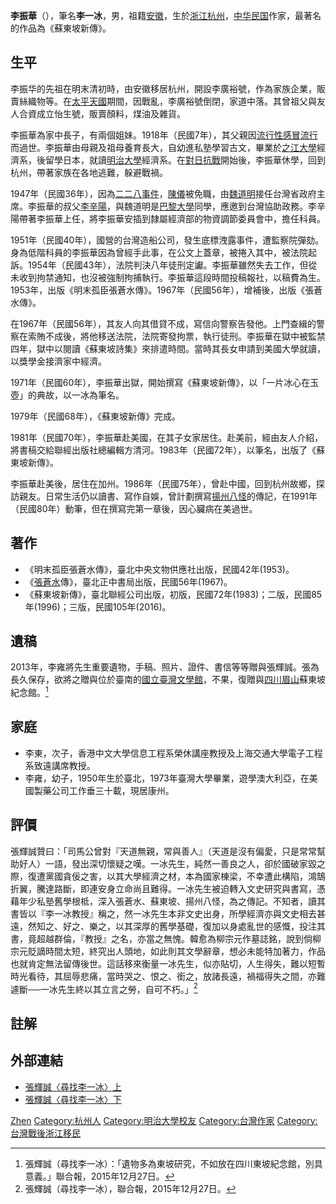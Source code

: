 {{Otheruses|李振华}}

'''李振華'''（{{bd|1912年||1991年||}}），筆名'''李一冰'''，男，祖籍[[安徽|安徽]]，生於[[浙江|浙江]][[杭州|杭州]]，[[中华民国|中华民国]]作家，最著名的作品為《蘇東坡新傳》。

== 生平 ==
李振华的先祖在明末清初時，由安徽移居杭州，開設李廣裕號，作為家族企業，販賣絲織物等。在[[太平天國|太平天國]]期間，因戰亂，李廣裕號倒閉，家道中落。其曾祖父與友人合資成立怡生號，販賣顏料，煤油及雜貨。

李振華為家中長子，有兩個姐妹。1918年（民國7年），其父親因[[1918年流感大流行|流行性感冒流行]]而過世。李振華由母親及祖母養育長大，自幼進私塾學習古文，畢業於[[之江大學|之江大學]]經濟系，後留學日本，就讀[[明治大學|明治大學]]經濟系。在[[對日抗戰|對日抗戰]]開始後，李振華休學，回到杭州，帶著家族在各地逃難，躲避戰禍。

1947年（民國36年），因為[[二二八事件|二二八事件]]，[[陳儀|陳儀]]被免職，由[[魏道明|魏道明]]接任台灣省政府主席。李振華的叔父[[李辛陽|李辛陽]]，與魏道明是[[巴黎大學|巴黎大學]]同學，應邀到台灣協助政務。李辛陽帶著李振華上任，將李振華安插到隸屬經濟部的物資調節委員會中，擔任科員。

1951年（民國40年），國營的台灣造船公司，發生底標洩露事件，遭監察院彈劾。身為低階科員的李振華因為曾經手此事，在公文上蓋章，被捲入其中，被法院起訴。1954年（民國43年），法院判決八年徒刑定讞。李振華雖然失去工作，但從未收到拘禁通知，也沒被強制拘捕執行。李振華這段時間投稿報社，以稿費為生。1953年，出版《明末孤臣張蒼水傳》。1967年（民國56年），增補後，出版《張蒼水傳》。

在1967年（民國56年），其友人向其借貸不成，寫信向警察告發他。上門查緝的警察在索賄不成後，將他移送法院，法院寄發拘票，執行徒刑。李振華在獄中被監禁四年，獄中以閱讀《蘇東坡詩集》來排遣時間。當時其長女申請到美國大學就讀，以獎學金接濟家中經濟。

1971年（民國60年），李振華出獄，開始撰寫《蘇東坡新傳》，以「一片冰心在玉壺」的典故，以一冰為筆名。

1979年（民國68年），《蘇東坡新傳》完成。

1981年（民國70年），李振華赴美國，在其子女家居住。赴美前，經由友人介紹，將書稿交給聯經出版社總編輯方清河。1983年（民國72年），以筆名，出版了《蘇東坡新傳》。

李振華赴美後，居住在加州。1986年（民國75年），曾赴中國，回到杭州故鄉，探訪親友。日常生活仍以讀書、寫作自娛，曾計劃撰寫[[揚州八怪|揚州八怪]]的傳記，在1991年（民國80年）動筆，但在撰寫完第一章後，因心臟病在美過世。

== 著作 ==
*《明末孤臣張蒼水傳》，臺北中央文物供應社出版，民國42年(1953)。
*《[[張蒼水|張蒼水]]傳》，臺北正中書局出版，民國56年(1967)。
*《蘇東坡新傳》，臺北聯經公司出版，初版，民國72年(1983)；二版，民國85年(1996)；三版，民國105年(2016)。

== 遺稿 ==
2013年，李雍將先生重要遺物，手稿、照片、證件、書信等等贈與張輝誠。張為長久保存，欲將之贈與位於臺南的[[國立臺灣文學館|國立臺灣文學館]]，不果，復贈與[[四川|四川]][[眉山|眉山]]蘇東坡紀念館。<ref>張輝誠（尋找李一冰）：「遺物多為東坡研究，不如放在四川東坡紀念館，別具意義。」聯合報，2015年12月27日。</ref>

== 家庭 ==
* 李東，次子，香港中文大學信息工程系榮休講座教授及上海交通大學電子工程系致遠講席教授。
* 李雍，幼子，1950年生於臺北，1973年臺灣大學畢業，遊學澳大利亞，在美國製藥公司工作垂三十載，現居康州。

== 評價 ==
張輝誠贊曰：「司馬公曾對『天道無親，常與善人』（天道是沒有偏愛，只是常常幫助好人）一語，發出深切懷疑之嘆。一冰先生，純然一善良之人，卻於國破家毀之際，復遭黨國貪佞之害，以其大學經濟之材，本為國家棟梁，不幸遭此構陷，鴻鵠折翼，騰達路斷，即連安身立命尚且難得。一冰先生被迫轉入文史研究與書寫，憑藉年少私塾舊學根柢，深入張蒼水、蘇東坡、揚州八怪，為之傳記。不知者，讀其書皆以『李一冰教授』稱之，然一冰先生本非文史出身，所學經濟亦與文史相去甚遠，然知之、好之、樂之，以其深厚的舊學基礎，復加以身處亂世的感慨，投注其書，竟超越群倫，『教授』之名，亦當之無愧。韓愈為柳宗元作墓誌銘，說到倘柳宗元貶謫時間太短，終究出人頭地，如此則其文學辭章，想必未能特加著力，作品也就肯定無法留傳後世。這話移來衡量一冰先生，似亦貼切，人生得失，難以短暫時光看待，其屈辱悲痛，當時哭之、恨之、銜之，放諸長遠，禍福得失之間，亦難遽斷──一冰先生終以其立言之勞，自可不朽。」<ref>張輝誠（尋找李一冰），聯合報，2015年12月27日。</ref>

== 註解 ==
{{reflist}}

== 外部連結 ==
* [http://udn.com/news/story/7048/1403213 張輝誠〈尋找李一冰〉上] {{Wayback|url=http://udn.com/news/story/7048/1403213 |date=20191201132441 }}
* [http://udn.com/news/story/7007/1406362 張輝誠〈尋找李一冰〉下] {{Wayback|url=http://udn.com/news/story/7007/1406362 |date=20191202054355 }}

{{Authority control}}
{{DEFAULTSORT:Li李}}
[[Category:李姓|Zhen]]
[[Category:杭州人|Category:杭州人]]
[[Category:明治大學校友|Category:明治大學校友]]
[[Category:台灣作家|Category:台灣作家]]
[[Category:台灣戰後浙江移民|Category:台灣戰後浙江移民]]